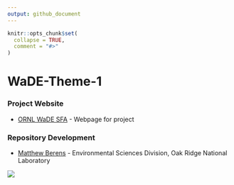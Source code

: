 ```yaml
---
output: github_document
---
```


<!-- README.md is generated from README.Rmd. Please edit that file -->

```r
knitr::opts_chunk$set(
  collapse = TRUE,
  comment = "#>"
)
```

# WaDE-Theme-1

<!-- badges: start -->
<!-- badges: end -->

### Project Website
+ [ORNL WaDE SFA](https://wade.ornl.gov/) - Webpage for project


### Repository Development
+ [Matthew Berens](https://www.ornl.gov/staff-profile/matthew-j-berens) - Environmental Sciences Division, Oak Ridge National Laboratory


![](README_files/WaDE_logo.png)
  
